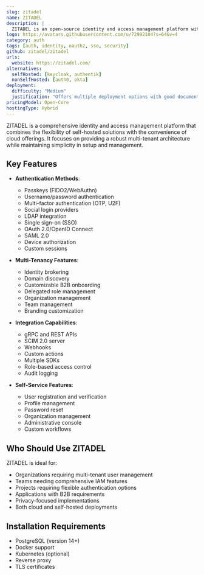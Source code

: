 ```yaml
---
slug: zitadel
name: ZITADEL
description: |
  ZITADEL is an open-source identity and access management platform with built-in multi-tenancy, providing authentication, authorization, and user management capabilities. It offers both self-hosted and cloud options with features like SSO, OIDC, SAML, and passkey support.
logo: https://avatars.githubusercontent.com/u/72992104?s=64&v=4
category: auth
tags: [auth, identity, oauth2, sso, security]
github: zitadel/zitadel
urls:
  website: https://zitadel.com/
alternatives:
  selfHosted: [keycloak, authentik]
  nonSelfHosted: [auth0, okta]
deployment:
  difficulty: "Medium"
  justification: "Offers multiple deployment options with good documentation, but requires understanding of identity concepts and infrastructure setup."
pricingModel: Open-Core
hostingType: Hybrid
---
```


ZITADEL is a comprehensive identity and access management platform that combines the flexibility of self-hosted solutions with the convenience of cloud offerings. It focuses on providing a robust multi-tenant architecture while maintaining simplicity in setup and management.

## Key Features

- **Authentication Methods**:

  - Passkeys (FIDO2/WebAuthn)
  - Username/password authentication
  - Multi-factor authentication (OTP, U2F)
  - Social login providers
  - LDAP integration
  - Single sign-on (SSO)
  - OAuth 2.0/OpenID Connect
  - SAML 2.0
  - Device authorization
  - Custom sessions

- **Multi-Tenancy Features**:

  - Identity brokering
  - Domain discovery
  - Customizable B2B onboarding
  - Delegated role management
  - Organization management
  - Team management
  - Branding customization

- **Integration Capabilities**:

  - gRPC and REST APIs
  - SCIM 2.0 server
  - Webhooks
  - Custom actions
  - Multiple SDKs
  - Role-based access control
  - Audit logging

- **Self-Service Features**:
  - User registration and verification
  - Profile management
  - Password reset
  - Organization management
  - Administrative console
  - Custom workflows

## Who Should Use ZITADEL

ZITADEL is ideal for:

- Organizations requiring multi-tenant user management
- Teams needing comprehensive IAM features
- Projects requiring flexible authentication options
- Applications with B2B requirements
- Privacy-focused implementations
- Both cloud and self-hosted deployments

## Installation Requirements

- PostgreSQL (version 14+)
- Docker support
- Kubernetes (optional)
- Reverse proxy
- TLS certificates

